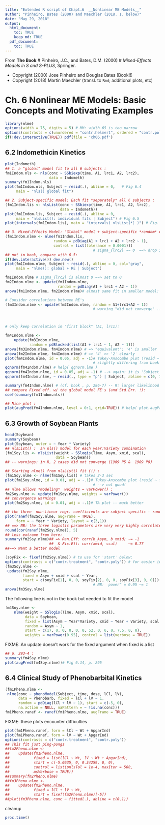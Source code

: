 ```yaml
---
title: "Extended R script of Chapt.6  __Nonlinear ME Models__"
author: "Pinheiro, Bates (2000) and Maechler (2018, s. below)"
date: "May 29, 2018"
output:
  html_document:
    toc: TRUE
    keep_md: TRUE
  pdf_document:
    toc: TRUE
---
```


From **The Book**
#  Pinheiro, J.C., and Bates, D.M. (2000)
#  *Mixed-Effects Models in S and S-PLUS*, Springer.

- Copyright (2000) Jose Pinheiro and Douglas Bates (Book!!)
- Copyright (2018) Martin Maechler (transl. to `Rmd`; additional plots, etc)

# Ch. 6 Nonlinear ME Models: Basic Concepts and Motivating Examples

```r
library(nlme)
options(width = 75, digits = 5) # MM: width 65 is too narrow
options(contrasts = c(unordered = "contr.helmert", ordered = "contr.poly"))
if(!dev.interactive(TRUE)) pdf(file = 'ch06.pdf')
```

## 6.2 Indomethicin Kinetics

```r
plot(Indometh)
## 1. a "global" model fit to all 6 subjects :
fm1Indom.nls <- nls(conc ~ SSbiexp(time, A1, lrc1, A2, lrc2),
                    data = Indometh)
summary(fm1Indom.nls)
plot(fm1Indom.nls, Subject ~ resid(.), abline = 0,   # Fig 6.4
     main = "nls() global fit")

## 2. Subject-specific model: Each fit *separately* all 6 subjects :
(fm1Indom.lis <- nlsList(conc ~ SSbiexp(time, A1, lrc1, A2, lrc2),
                         data = Indometh))
plot(fm1Indom.lis, Subject ~ resid(.), abline = 0,
     main = "nlsList(): individual fits | Subject") # Fig 6.5
plot(intervals(fm1Indom.lis), main = "intervals( nlsList(*) )") # Fig. 6.6

## 3. Mixed-Effects Model: "Global" model + subject-specific *random* effect
(fm1Indom.nlme <- nlme(fm1Indom.lis,
                      random = pdDiag(A1 + lrc1 + A2 + lrc2 ~ 1),
                      control = list(tolerance = 0.0001)))
                                        # sigma_{lrc2} ~= 0  ==> drop it :
## not in book, compare with 6.5:
if(dev.interactive()) dev.new()
plot(fm1Indom.nlme, Subject ~ resid(.), abline = 0, col="gray",
     main = "nlme(): global + RE | Subject")

fm1Indom.nlme # sigma_{lrc2} is almost 0 ==> set to 0
fm2Indom.nlme <- update(fm1Indom.nlme,
                        random = pdDiag(A1 + lrc1 + A2 ~ 1))
anova(fm1Indom.nlme, fm2Indom.nlme)# almost same fit in smaller model: keep it

# Consider correlations between RE's
(fm3Indom.nlme <- update(fm2Indom.nlme, random = A1+lrc1+A2 ~ 1))
                                        # warning "did not converge" .. but only in iter. 1



# only keep correlation in "first block" (A1, lrc1):

fm4Indom.nlme <-
    update(fm3Indom.nlme,
           random = pdBlocked(list(A1 + lrc1 ~ 1, A2 ~ 1)))
anova(fm3Indom.nlme, fm4Indom.nlme) # => "equivalent"; '4' is smaller
anova(fm2Indom.nlme, fm4Indom.nlme) # => '4' >> '2' clearly
plot(fm4Indom.nlme, id = 0.05, adj = -1)# Tukey-Anscombe plot (resid ~ fitted)
                                        # slightly differing from book's  Fig. 6.7
qqnorm(fm4Indom.nlme) # help( qqnorm.lme )
qqnorm(fm4Indom.nlme, id = 0.05, adj = -1) # --> again: it is 'Subject 2'
qqnorm(fm4Indom.nlme, ~ resid(., type = "p") | Subject, abline = c(0, 1))

summary(fm4Indom.nlme) # (cf. book , p. 286-7) -- R: larger likelihood
## compare Fixed eff. w/ the global model FE's (and Std.Err. !):
coef(summary(fm1Indom.nls))

## Nice plot :
plot(augPred(fm4Indom.nlme, level = 0:1, grid=TRUE)) # help( plot.augPred )
```

## 6.3 Growth of Soybean Plants

```r
head(Soybean)
summary(Soybean)
plot(Soybean, outer = ~ Year * Variety)
## nlsList() :  an nls() model for each year:Variety combination
(fm1Soy.lis <- nlsList(weight ~ SSlogis(Time, Asym, xmid, scal),
                       data = Soybean))
## -- warnings: in R, 2 cases did not converge (1989 P5 &  1989 P8)

## Starting nlme() from nlsList() fit (!) :
(fm1Soy.nlme <- nlme(fm1Soy.lis)) # takes 2-3 sec
plot(fm1Soy.nlme, id = 0.01, adj = -.1)# Tukey-Anscombe plot (resid ~ fitted)
                                        # --> not good!
## nlme allows *modeling*  weights = varPower() :
fm2Soy.nlme <- update(fm1Soy.nlme, weights = varPower())
## convergence warnings
plot(fm2Soy.nlme, id = 0.01, adj = -.1)# TA plot -- much better

## the three  non-linear regr. coefficients are subject specific - random  (!)
plot(ranef(fm2Soy.nlme, augFrame = TRUE),
     form = ~ Year * Variety, layout = c(3,1))
## ==> NB: the three logistic parameters are very very highly correlated.
round(cor(ranef(fm2Soy.nlme)), 5)
## less extreme from here:
summary(fm2Soy.nlme)## => Ran.Eff: corr(b_Asym, b_xmid) ~= -1
                    ##  & Fix.Eff: corr(xmid, scal)     ~= 0.77
##==> Want a better model

(soyFix <- fixef(fm2Soy.nlme)) # to use for 'start' below:
options(contrasts = c("contr.treatment", "contr.poly")) # for easier interpretation
(fm3Soy.nlme <-
 update(fm2Soy.nlme,
        fixed = Asym + xmid + scal ~ Year,
        start = c(soyFix[1], 0, 0, soyFix[2], 0, 0, soyFix[3], 0, 0)))
                                        # NB:  power^ = 0.95 ~= 1
anova(fm3Soy.nlme)
```
The following line is not in the book but needed to fit the model

```r
fm4Soy.nlme <-
    nlme(weight ~ SSlogis(Time, Asym, xmid, scal),
         data = Soybean,
         fixed = list(Asym ~ Year*Variety, xmid ~ Year + Variety, scal ~ Year),
         random = Asym ~ 1,
         start = c(17, 0, 0, 0, 0, 0, 52, 0, 0, 0, 7.5, 0, 0),
         weights = varPower(0.95), control = list(verbose = TRUE))
```

   FIXME: An update doesn't work for the fixed argument when fixed is a list

```r
## p. 293-4 :
summary(fm4Soy.nlme)
plot(augPred(fm4Soy.nlme))# Fig 6.14, p. 295
```

## 6.4 Clinical Study of Phenobarbital Kinetics

```r
(fm1Pheno.nlme <-
 nlme(conc ~ phenoModel(Subject, time, dose, lCl, lV),
      data = Phenobarb, fixed = lCl + lV ~ 1,
      random = pdDiag(lCl + lV ~ 1), start = c(-5, 0),
      na.action = NULL, naPattern = ~ !is.na(conc)))
fm1Pheno.ranef <- ranef(fm1Pheno.nlme, augFrame = TRUE)
```

FIXME: these plots encounter difficulties

```r
plot(fm1Pheno.ranef, form = lCl ~ Wt + ApgarInd)
plot(fm1Pheno.ranef, form = lV ~ Wt + ApgarInd)
options(contrasts = c("contr.treatment", "contr.poly"))
## This fit just ping-pongs
##fm2Pheno.nlme <-
##    update(fm1Pheno.nlme,
##           fixed = list(lCl ~ Wt, lV ~ Wt + ApgarInd),
##           start = c(-5.0935, 0, 0.34259, 0, 0),
##           control = list(pnlsTol = 1e-4, maxIter = 500,
##           msVerbose = TRUE))
##summary(fm2Pheno.nlme)
##fm3Pheno.nlme <-
##    update(fm2Pheno.nlme,
##           fixed = lCl + lV ~ Wt,
##           start = fixef(fm2Pheno.nlme)[-5])
##plot(fm3Pheno.nlme, conc ~ fitted(.), abline = c(0,1))
```

cleanup

```r
proc.time()
```

